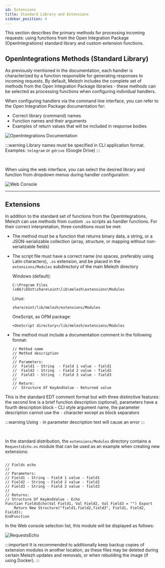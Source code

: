 ```yaml
---
id: Extensions
title: Standard Library and Extensions
sidebar_position: 4
---
```


This section describes the primary methods for processing incoming requests: using functions from the Open Integration Package (OpenIntegrations) standard library and custom extension functions.

## OpenIntegrations Methods (Standard Library)

As previously mentioned in the documentation, each handler is characterized by a function responsible for generating responses to incoming requests. By default, Melezh includes the complete set of methods from the Open Integration Package libraries - these methods can be selected as processing functions when configuring individual handlers.

When configuring handlers via the command line interface, you can refer to the Open Integration Package documentation for:
- Correct library (command) names
- Function names and their arguments
- Examples of return values that will be included in response bodies

![OpenIntegrations Documentation](../../../../static/img/Docs/Melezh/en/3.png)

:::warning
Library names must be specified in CLI application format. Examples: `telegram` or `gdrive` (Google Drive)
:::

<br/>

When using the web interface, you can select the desired library and function from dropdown menus during handler configuration:

![Web Console](../../../../static/img/Docs/Melezh/en/4.png)

<hr/>

## Extensions

In addition to the standard set of functions from the OpenIntegrations, Melezh can use methods from custom `.os` scripts as handler functions. For their correct interpretation, three conditions must be met:

+ The method must be a function that returns binary data, a string, or a JSON-serializable collection (array, structure, or mapping without non-serializable fields)
+ The script file must have a correct name (no spaces, preferably using Latin characters), `.os` extension, and be placed in the `extensions/Modules` subdirectory of the main Melezh directory

	Windows (default):
	```
	C:\Program Files (x86)\OInt\share\oint\lib\melezh\extensions\Modules
	```

	Linux:
	```
	share/oint/lib/melezh/extensions/Modules
	```

	OneScript, as OPM package:
	```
	<OneScript directory>/lib/melezh/extensions/Modules
	```

+ The method must include a documentation comment in the following format:

	```bsl
	// Method name
	// Method description
	//
	// Parameters:
	//  Field1 - String  - Field 1 value - field1
	//  Field2 - String  - Field 2 value - field2
	//  Field3 - String  - Field 3 value - field3
	//
	// Return:
	//  Structure Of KeyAndValue - Returned value
	```

This is the standard EDT comment format but with three distinctive features: the second line is a brief function description (optional), parameters have a fourth description block - CLI style argument name, the parameter description cannot use the `-` character except as block separators

:::warning
Using `-` in parameter description text will cause an error
:::

<br/>

In the standard distribution, the `extensions/Modules` directory contains a `RequestsEcho.os` module that can be used as an example when creating new extensions:

```bsl title="RequestsEcho.os"

// Fields echo
//
// Parameters:
// Field1 - String - Field 1 value - field1
// Field2 - String - Field 2 value - field2
// Field3 - String - Field 3 value - field3
//
// Returns:
// Structure Of KeyAndValue - Echo
Function FieldsEcho(Val Field1, Val Field2, Val Field3 = "") Export
	Return New Structure("field1,field2,field3", Field1, Field2, Field3);
EndFunction

```

In the Web console selection list, this module will be displayed as follows:

![RequestsEcho](../../../../static/img/Docs/Melezh/en/5.png)

:::important
It is recommended to additionally keep backup copies of extension modules in another location, as these files may be deleted during certain Melezh updates and removals, or when rebuilding the image (if using Docker).
:::

